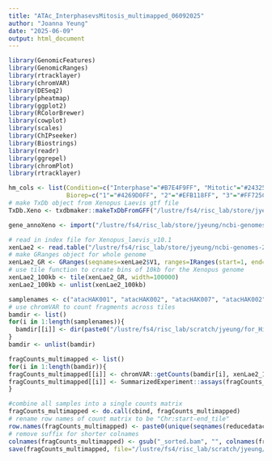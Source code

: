 ```yaml
---
title: "ATAc_InterphasevsMitosis_multimapped_06092025"
author: "Joanna Yeung"
date: "2025-06-09"
output: html_document
---
```


```r
library(GenomicFeatures)
library(GenomicRanges)
library(rtracklayer)
library(chromVAR)
library(DESeq2)
library(pheatmap)
library(ggplot2)
library(RColorBrewer)
library(cowplot)
library(scales)
library(ChIPseeker)
library(Biostrings)
library(readr)
library(ggrepel)
library(chromPlot)
library(rtracklayer)
```

```r
hm_cols <- list(Condition=c("Interphase"="#B7E4F9FF", "Mitotic"="#24325FFF"),
                Biorep=c("1"="#4269D0FF", "2"="#EFB118FF", "3"="#FF725CFF"))
# make TxDb object from Xenopus Laevis gtf file
TxDb.Xeno <- txdbmaker::makeTxDbFromGFF("/lustre/fs4/risc_lab/store/jyeung/ncbi-genomes-2022-09-11/Xenopus_laevis_v10.1/GCF_017654675.1_Xenopus_laevis_v10.1.anno.sorted.gff")

gene_annoXeno <- import("/lustre/fs4/risc_lab/store/jyeung/ncbi-genomes-2022-09-11/Xenopus_laevis_v10.1/GCF_017654675.1_Xenopus_laevis_v10.1.anno.sorted.gff")
```

```r
# read in index file for Xenopus_laevis_v10.1
xenLae2 <- read.table("/lustre/fs4/risc_lab/store/jyeung/ncbi-genomes-2022-09-11/Xenopus_laevis_v10.1/GCF_017654675.1_Xenopus_laevis_v10.1_genomic.fna.fai", sep="\t")
# make GRanges object for whole genome
xenLae2_GR <- GRanges(seqnames=xenLae2$V1, ranges=IRanges(start=1, end=xenLae2$V2))
# use tile function to create bins of 10kb for the Xenopus genome
xenLae2_100kb <- tile(xenLae2_GR, width=100000)
xenLae2_100kb <- unlist(xenLae2_100kb)
```

```r
samplenames <- c("atacHAK001", "atacHAK002", "atacHAK007", "atacHAK002", "atacHAK024", "atacHAK025")
# use chromVAR to count fragments across tiles
bamdir <- list()
for(i in 1:length(samplenames)){
  bamdir[[i]] <- dir(paste0("/lustre/fs4/risc_lab/scratch/jyeung/for_Hide/ATAC_deep_sequencing_Novogene_10112024/Justin_ATAC_pipeline/atac_2_fastq_align_05272025/", samplenames[i]), pattern="sorted.bam$", full.names=T)
}
bamdir <- unlist(bamdir)

fragCounts_multimapped <- list()
for(i in 1:length(bamdir)){
fragCounts_multimapped[[i]] <- chromVAR::getCounts(bamdir[i], xenLae2_100kb , paired=TRUE, by_rg=FALSE, format="bam")
fragCounts_multimapped[[i]] <- SummarizedExperiment::assays(fragCounts_multimapped[[i]])[[1]] # convert fragment Counts into counts matrix  
}

#combine all samples into a single counts matrix 
fragCounts_multimapped <- do.call(cbind, fragCounts_multimapped)
# rename row names of count matrix to be "Chr:start-end_tile"
row.names(fragCounts_multimapped) <- paste0(unique(seqnames(reducedatacmasterpeaks)), ":", start(reducedatacmasterpeaks), "-", end(reducedatacmasterpeaks))  
# remove suffix for shorter colnames
colnames(fragCounts_multimapped) <- gsub("_sorted.bam", "", colnames(fragCounts_multimapped))
save(fragCounts_multimapped, file="/lustre/fs4/risc_lab/scratch/jyeung/for_Hide/ATAC_deep_sequencing_Novogene_10112024/Centromeric_Repeat_Seq/R/workspaces/fragCounts_multimapped_multimapped.RData")
```
